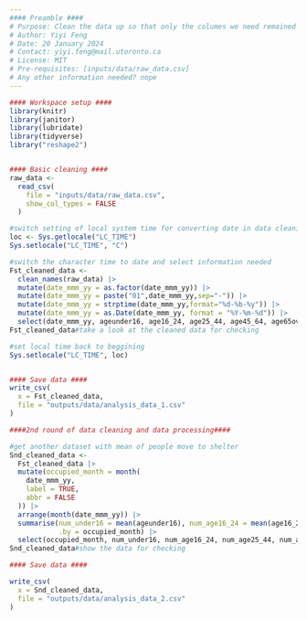 ---
#### Preamble ####
# Purpose: Clean the data up so that only the columes we need remained
# Author: Yiyi Feng
# Date: 20 January 2024
# Contact: yiyi.feng@mail.utoronto.ca
# License: MIT
# Pre-requisites: [inputs/data/raw_data.csv]
# Any other information needed? nope
---

```{r}
#### Workspace setup ####
library(knitr)
library(janitor)
library(lubridate)
library(tidyverse)
library("reshape2")


#### Basic cleaning ####
raw_data <-
  read_csv(
    file = "inputs/data/raw_data.csv",
    show_col_types = FALSE
  )

#switch setting of local system time for converting date in data cleaning
loc <- Sys.getlocale("LC_TIME")
Sys.setlocale("LC_TIME", "C") 

#switch the character time to date and select information needed
Fst_cleaned_data <-
  clean_names(raw_data) |>
  mutate(date_mmm_yy = as.factor(date_mmm_yy)) |>
  mutate(date_mmm_yy = paste("01",date_mmm_yy,sep="-")) |>
  mutate(date_mmm_yy = strptime(date_mmm_yy,format="%d-%b-%y")) |>
  mutate(date_mmm_yy = as.Date(date_mmm_yy, format = "%Y-%m-%d")) |>
  select(date_mmm_yy, ageunder16, age16_24, age25_44, age45_64, age65over)
Fst_cleaned_data#take a look at the cleaned data for checking

#set local time back to beggining
Sys.setlocale("LC_TIME", loc) 


#### Save data ####
write_csv(
  x = Fst_cleaned_data,
  file = "outputs/data/analysis_data_1.csv"
)
```

```{r}
####2nd round of data cleaning and data processing####

#get another dataset with mean of people move to shelter
Snd_cleaned_data <-
  Fst_cleaned_data |>
  mutate(occupied_month = month(
    date_mmm_yy,
    label = TRUE,
    abbr = FALSE
  )) |>
  arrange(month(date_mmm_yy)) |> 
  summarise(num_under16 = mean(ageunder16), num_age16_24 = mean(age16_24), num_age25_44 = mean(age25_44), num_age45_64 = mean(age45_64), num_over65 = mean(age65over), 
            .by = occupied_month) |>
  select(occupied_month, num_under16, num_age16_24, num_age25_44, num_age45_64, num_over65)
Snd_cleaned_data#show the data for checking

#### Save data ####

write_csv(
  x = Snd_cleaned_data,
  file = "outputs/data/analysis_data_2.csv"
)

```


